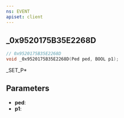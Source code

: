 ```yaml
---
ns: EVENT
apiset: client
---
```

## _0x9520175B35E2268D

```c
// 0x9520175B35E2268D
void _0x9520175B35E2268D(Ped ped, BOOL p1);
```

_SET_P*

## Parameters
* **ped**:
* **p1**: